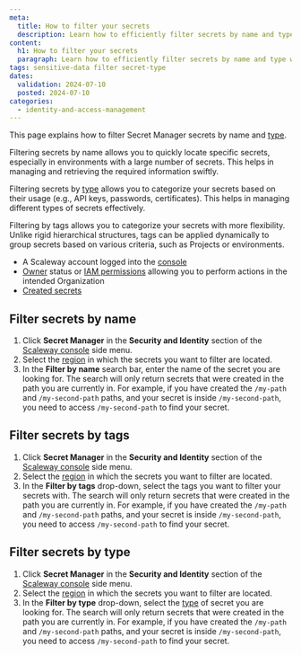 ```yaml
---
meta:
  title: How to filter your secrets
  description: Learn how to efficiently filter secrets by name and type with our detailed documentation, and enhance your security practices.
content:
  h1: How to filter your secrets
  paragraph: Learn how to efficiently filter secrets by name and type with our detailed documentation, and enhance your security practices.
tags: sensitive-data filter secret-type
dates:
  validation: 2024-07-10
  posted: 2024-07-10
categories:
  - identity-and-access-management
---
```


This page explains how to filter Secret Manager secrets by name and [type](/identity-and-access-management/secret-manager/concepts/#secret-types).

Filtering secrets by name allows you to quickly locate specific secrets, especially in environments with a large number of secrets. This helps in managing and retrieving the required information swiftly.

Filtering secrets by [type](/identity-and-access-management/secret-manager/concepts/#secret-types) allows you to categorize your secrets based on their usage (e.g., API keys, passwords, certificates). This helps in managing different types of secrets effectively.

Filtering by tags allows you to categorize your secrets with more flexibility. Unlike rigid hierarchical structures, tags can be applied dynamically to group secrets based on various criteria, such as Projects or environments.

<Macro id="requirements" />

- A Scaleway account logged into the [console](https://console.scaleway.com)
- [Owner](/identity-and-access-management/iam/concepts/#owner) status or [IAM permissions](/identity-and-access-management/iam/concepts/#permission) allowing you to perform actions in the intended Organization
- [Created secrets](/identity-and-access-management/secret-manager/how-to/create-secret/)


## Filter secrets by name

1. Click **Secret Manager** in the **Security and Identity** section of the [Scaleway console](https://console.scaleway.com/) side menu.
2. Select the [region](/identity-and-access-management/secret-manager/concepts/#region) in which the secrets you want to filter are located.
3. In the **Filter by name** search bar, enter the name of the secret you are looking for.
    <Message type="important">
     The search will only return secrets that were created in the path you are currently in. For example, if you have created the `/my-path` and `/my-second-path` paths, and your secret is inside `/my-second-path`, you need to access `/my-second-path` to find your secret.
    </Message>

## Filter secrets by tags

1. Click **Secret Manager** in the **Security and Identity** section of the [Scaleway console](https://console.scaleway.com/) side menu.
2. Select the [region](/identity-and-access-management/secret-manager/concepts/#region) in which the secrets you want to filter are located.
3. In the **Filter by tags** drop-down, select the tags you want to filter your secrets with.
    <Message type="important">
     The search will only return secrets that were created in the path you are currently in. For example, if you have created the `/my-path` and `/my-second-path` paths, and your secret is inside `/my-second-path`, you need to access `/my-second-path` to find your secret.
    </Message>


## Filter secrets by type

1. Click **Secret Manager** in the **Security and Identity** section of the [Scaleway console](https://console.scaleway.com/) side menu.
2. Select the [region](/identity-and-access-management/secret-manager/concepts/#region) in which the secrets you want to filter are located.
3. In the **Filter by type** drop-down, select the [type](/identity-and-access-management/secret-manager/concepts/#secret-types) of secret you are looking for.
    <Message type="important">
     The search will only return secrets that were created in the path you are currently in. For example, if you have created the `/my-path` and `/my-second-path` paths, and your secret is inside `/my-second-path`, you need to access `/my-second-path` to find your secret.
    </Message>

